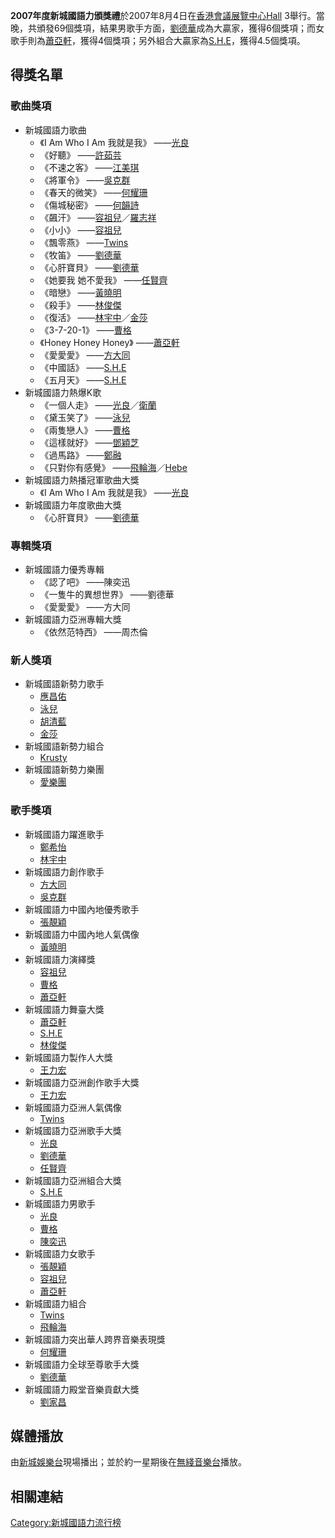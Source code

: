 '''2007年度新城國語力頒獎禮'''於2007年8月4日在[[香港會議展覽中心|香港會議展覽中心]]Hall 3舉行。當晚，共頒發69個獎項，結果男歌手方面，[[劉德華|劉德華]]成為大贏家，獲得6個獎項；而女歌手則為[[蕭亞軒|蕭亞軒]]，獲得4個獎項；另外組合大贏家為[[S.H.E|S.H.E]]，獲得4.5個獎項。

== 得獎名單 ==
=== 歌曲獎項 ===
* 新城國語力歌曲
** 《I Am Who I Am 我就是我》 ——[[光良|光良]]
**《好聽》 ——[[許茹芸|許茹芸]]
**《不速之客》 ——[[江美琪|江美琪]]
**《將軍令》 ——[[吳克群|吳克群]]
**《春天的微笑》 ——[[何耀珊|何耀珊]]
**《傷城秘密》 ——[[何韻詩|何韻詩]]
**《飆汗》 ——[[容祖兒|容祖兒]]／[[羅志祥|羅志祥]]
**《小小》 ——[[容祖兒|容祖兒]]
**《飄零燕》 ——[[Twins|Twins]]
**《牧笛》 ——[[劉德華|劉德華]]
**《心肝寶貝》 ——[[劉德華|劉德華]]
**《她要我 她不愛我》 ——[[任賢齊|任賢齊]]
**《暗戀》 ——[[黃曉明|黃曉明]]
**《殺手》 ——[[林俊傑|林俊傑]]
**《復活》 ——[[林宇中|林宇中]]／[[金莎|金莎]]
**《3-7-20-1》 ——[[曹格|曹格]]
**《Honey Honey Honey》 ——[[蕭亞軒|蕭亞軒]]
**《愛愛愛》 ——[[方大同|方大同]]
**《中國話》 ——[[S.H.E|S.H.E]]
**《五月天》 ——[[S.H.E|S.H.E]]
* 新城國語力熱爆K歌
** 《一個人走》 ——[[光良|光良]]／[[衛蘭|衛蘭]]
**《黛玉笑了》 ——[[泳兒|泳兒]]
**《兩隻戀人》 ——[[曹格|曹格]]
**《這樣就好》 ——[[鄧穎芝|鄧穎芝]]
**《過馬路》 ——[[鄭融|鄭融]]
**《只對你有感覺》 ——[[飛輪海|飛輪海]]／[[田馥甄|Hebe]]
* 新城國語力熱播冠軍歌曲大獎
**《I Am Who I Am 我就是我》 ——[[光良|光良]]
* 新城國語力年度歌曲大獎
**《心肝寶貝》 ——[[劉德華|劉德華]]

=== 專輯獎項 ===
* 新城國語力優秀專輯
**《認了吧》 ——陳奕迅
**《一隻牛的異想世界》 ——劉德華
**《愛愛愛》 ——方大同
* 新城國語力亞洲專輯大獎
**《依然范特西》 ——周杰倫

=== 新人獎項 ===
* 新城國語新勢力歌手
**[[應昌佑|應昌佑]]
**[[泳兒|泳兒]]
**[[胡清藍|胡清藍]]
**[[金莎|金莎]]
* 新城國語新勢力組合
**[[Krusty|Krusty]]
* 新城國語新勢力樂團
**[[愛樂團|愛樂團]]

=== 歌手獎項 ===
* 新城國語力躍進歌手
**[[鄭希怡|鄭希怡]]
**[[林宇中|林宇中]]
* 新城國語力創作歌手
**[[方大同|方大同]]
**[[吳克群|吳克群]]
* 新城國語力中國內地優秀歌手
**[[張靚穎|張靚穎]]
* 新城國語力中國內地人氣偶像
**[[黃曉明|黃曉明]]
* 新城國語力演繹獎
**[[容祖兒|容祖兒]]
**[[曹格|曹格]]
**[[蕭亞軒|蕭亞軒]]
* 新城國語力舞臺大獎
**[[蕭亞軒|蕭亞軒]]
**[[S.H.E|S.H.E]]
**[[林俊傑|林俊傑]]
* 新城國語力製作人大獎
**[[王力宏|王力宏]]
* 新城國語力亞洲創作歌手大獎
**[[王力宏|王力宏]]
* 新城國語力亞洲人氣偶像
**[[Twins|Twins]]
* 新城國語力亞洲歌手大獎
**[[光良|光良]]
**[[劉德華|劉德華]]
**[[任賢齊|任賢齊]]
* 新城國語力亞洲組合大獎
**[[S.H.E|S.H.E]]
* 新城國語力男歌手
**[[光良|光良]]
**[[曹格|曹格]]
**[[陳奕迅|陳奕迅]]
* 新城國語力女歌手
**[[張靚穎|張靚穎]]
**[[容祖兒|容祖兒]]
**[[蕭亞軒|蕭亞軒]]
* 新城國語力組合
**[[Twins|Twins]]
**[[飛輪海|飛輪海]]
* 新城國語力突出華人跨界音樂表現獎
**[[何耀珊|何耀珊]]
* 新城國語力全球至尊歌手大獎
**[[劉德華|劉德華]]
* 新城國語力殿堂音樂貢獻大獎
**[[劉家昌|劉家昌]]

== 媒體播放 ==
由[[新城娛樂台|新城娛樂台]]現場播出；並於約一星期後在[[無綫音樂台|無綫音樂台]]播放。

== 相關連結 ==
{{新城國語力頒獎禮}}
{{香港音乐颁奖典礼}}

[[Category:新城國語力流行榜|Category:新城國語力流行榜]]